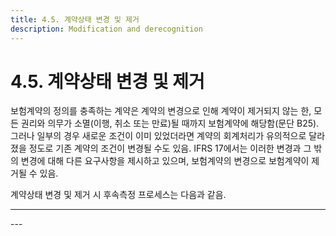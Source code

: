 ```yaml
---
title: 4.5. 계약상태 변경 및 제거
description: Modification and derecognition
---
```


# 4.5. 계약상태 변경 및 제거

보험계약의 정의를 충족하는 계약은 계약의 변경으로 인해 계약이 제거되지 않는 한, 모든 권리와 의무가 소멸(이행, 취소 또는 만료)될 때까지 보험계약에 해당함(문단 B25). 그러나 일부의 경우 새로운 조건이 이미 있었더라면 계약의 회계처리가 유의적으로 달라졌을 정도로 기존 계약의 조건이 변경될 수도 있음. IFRS 17에서는 이러한 변경과 그 밖의 변경에 대해 다른 요구사항을 제시하고 있으며, 보험계약의 변경으로 보험계약이 제거될 수 있음. &#x20;

계약상태 변경 및 제거 시 후속측정 프로세스는 다음과 같음.&#x20;

---
<CenterImg src="/ifrs/그림4-15.png" caption="[변경제거계약 후속측정 프로세스]" width="700" />
---
